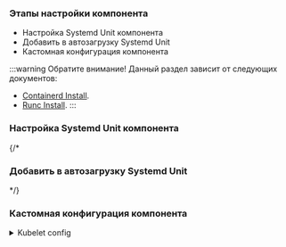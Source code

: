 
<h3>Этапы настройки компонента</h3>

- Настройка Systemd Unit компонента
- Добавить в автозагрузку Systemd Unit
- Кастомная конфигурация компонента

:::warning Обратите внимание!
Данный раздел зависит от следующих документов:

- [Containerd Install](../containerd/lifecycleDownload.mdx).
- [Runc Install](../runc/lifecycleDownload.mdx).
  :::


<h3>Настройка Systemd Unit компонента</h3>

<SetupSystemdUnit />

{/* <h3>Добавить в автозагрузку Systemd Unit</h3>

<EnableSystemdUnit /> */}

<h3>Кастомная конфигурация компонента</h3>

<details className="custom-gray-block">
  <summary>Kubelet config</summary>
  <ConfigFiles />
</details>
